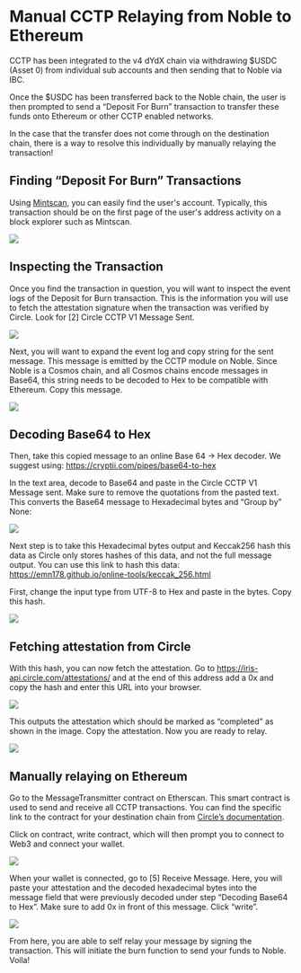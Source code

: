 # Manual CCTP Relaying from Noble to Ethereum

CCTP has been integrated to the v4 dYdX chain via withdrawing $USDC (Asset 0) from individual sub accounts and then sending that to Noble via IBC.

Once the $USDC has been transferred back to the Noble chain, the user is then prompted to send a “Deposit For Burn” transaction to transfer these funds onto Ethereum or other CCTP enabled networks.

In the case that the transfer does not come through on the destination chain, there is a way to resolve this individually by manually relaying the transaction!

## Finding “Deposit For Burn” Transactions

Using [Mintscan](https://mintscan.io/noble), you can easily find the user's account. Typically, this transaction should be on the first page of the user's address activity on a block explorer such as Mintscan. 

![](./troubleshoot1:9.png)

## Inspecting the Transaction 

Once you find the transaction in question, you will want to inspect the event logs of the Deposit for Burn transaction. This is the information you will use to fetch the attestation signature when the transaction was verified by Circle. Look for [2] Circle CCTP V1 Message Sent.  

![](./troubleshoot2:9.png)

Next, you will want to expand the event log and copy string for the sent message. This message is emitted by the CCTP module on Noble. Since Noble is a Cosmos chain, and all Cosmos chains encode messages in Base64, this string needs to be decoded to Hex to be compatible with Ethereum. Copy this message. 

![](./troubleshoot3:9.png)

## Decoding Base64 to Hex 

Then, take this copied message to an online Base 64 -> Hex decoder. We suggest using: https://cryptii.com/pipes/base64-to-hex 

In the text area, decode to Base64 and paste in the Circle CCTP V1 Message sent. Make sure to remove the quotations from the pasted text. This converts the Base64 message to Hexadecimal bytes and “Group by” None: 

![](./troubleshoot4:9.png)

Next step is to take this Hexadecimal bytes output and Keccak256 hash this data as Circle only stores hashes of this data, and not the full message output. You can use this link to hash this data: https://emn178.github.io/online-tools/keccak_256.html 

First, change the input type from UTF-8 to Hex and paste in the bytes. Copy this hash. 

![](./troubleshoot5:9.png)

## Fetching attestation from Circle  

With this hash, you can now fetch the attestation. Go to https://iris-api.circle.com/attestations/ and at the end of this address add a 0x and copy the hash and enter this URL into your browser. 

![](./troubleshoot6:9.png)

This outputs the attestation which should be marked as “completed” as shown in the image. Copy the attestation. Now you are ready to relay. 

![](./troubleshoot7:9.png)

## Manually relaying on Ethereum    

Go to the MessageTransmitter contract on Etherscan. This smart contract is used to send and receive all CCTP transactions. You can find the specific link to the contract for your destination chain from [Circle’s documentation](https://developers.circle.com/stablecoins/docs/evm-smart-contracts#messagetransmitter-mainnet). 

Click on contract, write contract, which will then prompt you to connect to Web3 and connect your wallet. 

![](./troubleshoot8:9.png)

When your wallet is connected, go to [5] Receive Message. Here, you will paste your attestation and the decoded hexadecimal bytes into the message field that were previously decoded under step “Decoding Base64 to Hex”. Make sure to add 0x in front of this message. Click “write”. 

![](./troubleshoot9:9.png)

From here, you are able to self relay your message by signing the transaction. This will initiate the burn function to send your funds to Noble. Voila!
